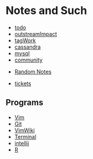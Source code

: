 = Notes and Such =

* [[todo]]
* [[outstreamImpact]]
* [[tagWork]]
* [[cassandra]]
* [[mysql]]
* [[community]]

* [[Random Notes]]  
  
* [[tickets]]



== Programs ==
* [[Vim]]
* [[Git]]
* [[VimWiki]]
* [[Terminal]]
* [[intellij]]
* [[R]]
